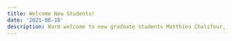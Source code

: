 ```yaml
---
title: Welcome New Students!
date: '2021-08-18'
description: Warm welcome to new graduate students Matthieu Chalifour, Austin Nixon, Nicole Panek, and Andrew Rossi!
---
```


